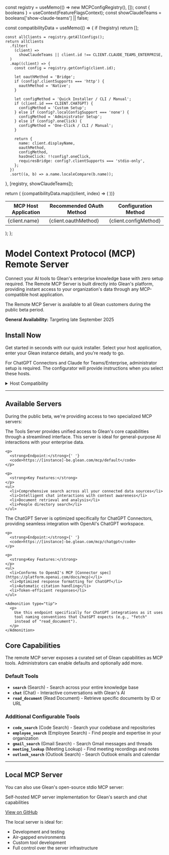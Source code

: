 
  const registry = useMemo(() => new MCPConfigRegistry(), []);
  const { booleans } = useContext(FeatureFlagsContext);
  const showClaudeTeams = booleans['show-claude-teams'] || false;

  const compatibilityData = useMemo(() => {
    if (!registry) return [];

    const allClients = registry.getAllConfigs();
    return allClients
      .filter(
        (client) =>
          showClaudeTeams || client.id !== CLIENT.CLAUDE_TEAMS_ENTERPRISE,
      )
      .map((client) => {
        const config = registry.getConfig(client.id);

        let oauthMethod = 'Bridge';
        if (config?.clientSupports === 'http') {
          oauthMethod = 'Native';
        }

        let configMethod = 'Quick Installer / CLI / Manual';
        if (client.id === CLIENT.CHATGPT) {
          configMethod = 'Custom Setup';
        } else if (config?.localConfigSupport === 'none') {
          configMethod = 'Administrator Setup';
        } else if (config?.oneClick) {
          configMethod = 'One-Click / CLI / Manual';
        }

        return {
          name: client.displayName,
          oauthMethod,
          configMethod,
          hasOneClick: !!config?.oneClick,
          requiresBridge: config?.clientSupports === 'stdio-only',
        };
      })
      .sort((a, b) => a.name.localeCompare(b.name));
  }, [registry, showClaudeTeams]);

  return (
    <table>
      <thead>
        <tr>
          <th>MCP Host Application</th>
          <th>Recommended OAuth Method</th>
          <th>Configuration Method</th>
        </tr>
      </thead>
      <tbody>
        {compatibilityData.map((client, index) => (
          <tr key={index}>
            <td>{client.name}</td>
            <td>{client.oauthMethod}</td>
            <td>{client.configMethod}</td>
          </tr>
        ))}
      </tbody>
    </table>
  );
};

# <Icon name="mcp" iconSet="glean" className="inline" height="1.4rem" /> Model Context Protocol (MCP) Remote Server

Connect your AI tools to Glean's enterprise knowledge base with zero setup required. The Remote MCP Server is built directly into Glean's platform, providing instant access to your organization's data through any MCP-compatible host application.

<Admonition type="info" title="Public Beta">
  <p>
    The Remote MCP Server is available to all Glean customers during the
    public beta period.
  </p>
  <p>
    <strong>General Availability:</strong> Targeting late September 2025
  </p>
</Admonition>

## Install Now

Get started in seconds with our quick installer. Select your host application, enter your Glean instance details, and you're ready to go.

<MCPConfigurator />

<Admonition type="tip">
  <p>
    For ChatGPT Connectors and Claude for Teams/Enterprise, administrator
    setup is required. The configurator will provide instructions when you
    select these hosts.
  </p>
</Admonition>

<details>
  <summary>Host Compatibility</summary>

  MCP host compatibility is evolving. The table below reflects validated support and our recommended OAuth method:

  <CompatibilityTable />
</details>

---

## Available Servers

During the public beta, we're providing access to two specialized MCP servers:

<Tabs>
  <TabItem value="tools" label="Tools Server (Default)">
    <p>
      The Tools Server provides unified access to Glean's core
      capabilities through a streamlined interface. This server is ideal
      for general-purpose AI interactions with your enterprise data.
    </p>

    <p>
      <strong>Endpoint:</strong>{' '}
      <code>https://[instance]-be.glean.com/mcp/default</code>
    </p>

    <p>
      <strong>Key Features:</strong>
    </p>
    <ul>
      <li>Comprehensive search across all your connected data sources</li>
      <li>Intelligent chat interactions with context awareness</li>
      <li>Document retrieval and analysis</li>
      <li>People directory search</li>
    </ul>
  </TabItem>

  <TabItem value="chatgpt" label="ChatGPT Server">
    <p>
      The ChatGPT Server is optimized specifically for ChatGPT Connectors,
      providing seamless integration with OpenAI's ChatGPT workspace.
    </p>

    <p>
      <strong>Endpoint:</strong>{' '}
      <code>https://[instance]-be.glean.com/mcp/chatgpt</code>
    </p>

    <p>
      <strong>Key Features:</strong>
    </p>
    <ul>
      <li>Conforms to OpenAI's MCP [Connector spec](https://platform.openai.com/docs/mcp)</li>
      <li>Optimized response formatting for ChatGPT</li>
      <li>Automatic citation handling</li>
      <li>Token-efficient responses</li>
    </ul>

    <Admonition type="tip">
      <p>
        Use this endpoint specifically for ChatGPT integrations as it uses
        tool naming conventions that ChatGPT expects (e.g., "fetch"
        instead of "read_document").
      </p>
    </Admonition>
  </TabItem>
</Tabs>

## Core Capabilities

The remote MCP server exposes a curated set of Glean capabilities as MCP tools. Administrators can enable defaults and optionally add more.

### Default Tools

- **`search`** (Search) - Search across your entire knowledge base
- **`chat`** (Chat) - Interactive conversations with Glean's AI
- **`read_document`** (Read Document) - Retrieve specific documents by ID or URL

### Additional Configurable Tools

- **`code_search`** (Code Search) - Search your codebase and repositories
- **`employee_search`** (Employee Search) - Find people and expertise in your organization
- **`gmail_search`** (Gmail Search) - Search Gmail messages and threads
- **`meeting_lookup`** (Meeting Lookup) - Find meeting recordings and notes
- **`outlook_search`** (Outlook Search) - Search Outlook emails and calendar

---

## Local MCP Server

You can also use Glean's open-source stdio MCP server:

<Card title="@gleanwork/local-mcp-server" icon="GitHub">
  <p>
    Self-hosted MCP server implementation for Glean's search and chat
    capabilities
  </p>
  <p>
    <a href="https://github.com/gleanwork/mcp-server">View on GitHub</a>
  </p>
</Card>

The local server is ideal for:
- Development and testing
- Air-gapped environments
- Custom tool development
- Full control over the server infrastructure
